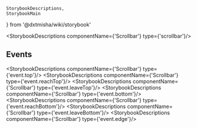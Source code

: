     StorybookDescriptions,
    StorybookMain
} from '@dxtmisha/wiki/storybook'


[//]: # (:documentation-import [!] System label / Системная метка)
[//]: # (:documentation-import [!] System label / Системная метка)

<Meta of={Scrollbar}/>
<StorybookMain
    name={ScrollbarWikiStorybook.getName()}
    description={ScrollbarWikiStorybook.getDescription()}
    story={Scrollbar.Scrollbar}
/>

[//]: # (:documentation-body [!] System label / Системная метка)

<StorybookDescriptions componentName={'Scrollbar'} type={'scrollbar'}/>

[//]: # (:documentation-body [!] System label / Системная метка)

[//]: # (:documentation-events [!] System label / Системная метка)
## Events

<StorybookDescriptions componentName={'Scrollbar'} type={'event.top'}/>
<StorybookDescriptions componentName={'Scrollbar'} type={'event.reachTop'}/>
<StorybookDescriptions componentName={'Scrollbar'} type={'event.leaveTop'}/>
<StorybookDescriptions componentName={'Scrollbar'} type={'event.bottom'}/>
<StorybookDescriptions componentName={'Scrollbar'} type={'event.reachBottom'}/>
<StorybookDescriptions componentName={'Scrollbar'} type={'event.leaveBottom'}/>
<StorybookDescriptions componentName={'Scrollbar'} type={'event.edge'}/>

[//]: # (:documentation-events [!] System label / Системная метка)

[//]: # (:documentation-expose [!] System label / Системная метка)
[//]: # (:documentation-expose [!] System label / Системная метка)

[//]: # (:documentation-slots [!] System label / Системная метка)
[//]: # (:documentation-slots [!] System label / Системная метка)
